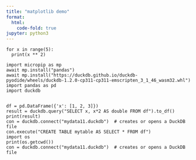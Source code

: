 ```yaml
---
title: "matplotlib demo"
format:
  html:
    code-fold: true
jupyter: python3
---
```


```pyodide
for x in range(5):
  print(x ** 2)
```

```pyodide
import micropip as mp
await mp.install("pandas")
await mp.install("https://duckdb.github.io/duckdb-pyodide/wheels/duckdb-1.2.0-cp311-cp311-emscripten_3_1_46_wasm32.whl")
import pandas as pd
import duckdb


df = pd.DataFrame({'x': [1, 2, 3]})
result = duckdb.query("SELECT x, x*2 AS double FROM df").to_df()
print(result)
con = duckdb.connect("mydata11.duckdb")  # creates or opens a DuckDB file
con.execute("CREATE TABLE mytable AS SELECT * FROM df")
import os
print(os.getcwd())
con = duckdb.connect("mydata11.duckdb")  # creates or opens a DuckDB file
```